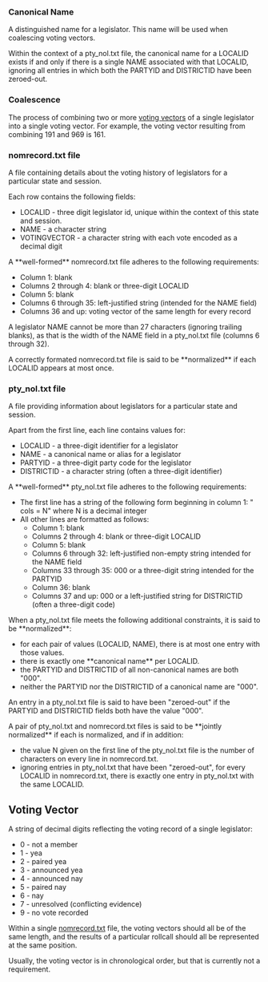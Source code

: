 ===Canonical Name===
A distinguished name for a legislator.  This name will be used when coalescing voting vectors.

Within the context of a pty_nol.txt file, the canonical name for a LOCALID exists if and only if there is a single NAME associated with that LOCALID, ignoring all entries in which both the PARTYID and DISTRICTID have been zeroed-out.  

===Coalescence===
The process of combining two or more [[Terminology#!voting-vector|voting vectors]] of a single legislator into a single voting vector. For example, the voting vector resulting from combining 191 and 969 is 161.

===nomrecord.txt file===
A file containing details about the voting history of legislators for a particular state and session.

Each row contains the following fields:
* LOCALID - three digit legislator id, unique within the context of this state and session.
* NAME - a character string
* VOTINGVECTOR - a character string with each vote encoded as a decimal digit

A **well-formed** nomrecord.txt file adheres to the following requirements:
* Column 1: blank
* Columns 2 through 4: blank or three-digit LOCALID
* Column 5: blank
* Columns 6 through 35: left-justified string (intended for the NAME field) 
* Columns 36 and up: voting vector of the same length for every record

A legislator NAME cannot be more than 27 characters (ignoring trailing blanks), as that is the width of the NAME field in a pty_nol.txt file (columns 6 through 32).

A correctly formated nomrecord.txt file is said to be **normalized** if each LOCALID appears at most once.

===pty_nol.txt file===

A file providing information about legislators for a particular state and session.  

Apart from the first line, each line contains values for:
* LOCALID - a three-digit identifier for a legislator
* NAME - a canonical name or alias for a legislator
* PARTYID - a three-digit party code for the legislator
* DISTRICTID - a character string (often a three-digit identifier)

A **well-formed** pty_nol.txt file adheres to the following requirements:
* The first line has a string of the following form beginning in column 1: " cols = N" where N is a decimal integer
* All other lines are formatted as follows:
** Column 1: blank
** Columns 2 through 4: blank or three-digit LOCALID
** Column 5: blank
** Columns 6 through 32: left-justified non-empty string intended for the NAME field 
** Columns 33 through 35: 000 or a three-digit string intended for the PARTYID
** Column 36: blank
** Columns 37 and up: 000 or a left-justified string for DISTRICTID (often a three-digit code)

When a pty_nol.txt file meets the following additional constraints, it is said to be **normalized**:
* for each pair of values (LOCALID, NAME), there is at most one entry with those values.
* there is exactly one **canonical name** per LOCALID.
* the PARTYID and DISTRICTID of all non-canonical names are both "000".
* neither the PARTYID nor the DISTRICTID of a canonical name are "000".

An entry in a pty_nol.txt file is said to have been "zeroed-out" if the PARTYID and DISTRICTID fields both have the value "000".

A pair of pty_nol.txt and nomrecord.txt files is said to be **jointly normalized** if each is normalized, and if in addition:
* the value N given on the first line of the pty_nol.txt file is the number of characters on every line in nomrecord.txt.
* ignoring entries in pty_nol.txt that have been "zeroed-out", for every LOCALID in nomrecord.txt, there is exactly one entry in pty_nol.txt with the same LOCALID. 

==Voting Vector==
A string of decimal digits reflecting the voting record of a single legislator:

* 0 - not a member
* 1 - yea
* 2 - paired yea
* 3 - announced yea
* 4 - announced nay
* 5 - paired nay
* 6 - nay
* 7 - unresolved (conflicting evidence)
* 9 - no vote recorded

Within a single [[Terminology#!nomrecordtxt-file|nomrecord.txt]] file, the voting vectors should all be of the same length, and the results of a particular rollcall should all be represented at the same position.  

Usually, the voting vector is in chronological order, but that is currently not a requirement.
 